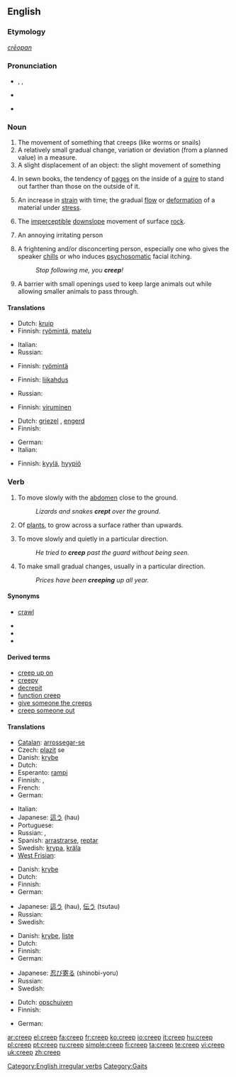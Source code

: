 {{also|CREEP}}
==English==

===Etymology===
{{etyl|ang}} ''[[crēopan]]''

===Pronunciation===
* {{enPR|krēp}}, {{IPA|/kriːp/}}, {{SAMPA|/kri:p/}}
* {{audio|en-us-creep.ogg|Audio (US)}}

* {{rhymes|iːp}}

===Noun===
{{en-noun}}

# The movement of something that creeps (like worms or snails)
# A relatively small gradual change, variation or deviation (from a planned value) in a measure.
# A slight displacement of an object: the slight movement of something
# {{context|publishing}} In sewn books, the tendency of [[page]]s on the inside of a [[quire]] to stand out farther than those on the outside of it.
# {{context|materials science}} An increase in [[strain]] with time; the gradual [[flow]] or [[deformation]] of a material under [[stress]].
# {{geology}} The [[imperceptible]] [[downslope]] movement of surface [[rock]].
# {{context|informal|pejorative}} An annoying irritating person
# {{context|informal|pejorative}} A frightening and/or disconcerting person, especially one who gives the speaker [[chills]] or who induces [[psychosomatic]] facial itching.
#: ''Stop following me, you '''creep'''!''
# {{context|agriculture}} A barrier with small openings used to keep large animals out while allowing smaller animals to pass through.

====Translations====
{{trans-top|movement of something that creeps}}
* Dutch: [[kruip]] {{m}}
* Finnish: [[ryömintä]], [[matelu]]
{{trans-mid}}
* Italian: {{t+|it|strisciare|m}}
* Russian: {{t|ru|ползание|tr=pólzanije|g=n}}
{{trans-bottom}}

{{trans-top|small gradual change in a measure}}
* Finnish: [[ryömintä]]
{{trans-mid}}
{{trans-bottom}}

{{trans-top|slight displacement}}
* Finnish: [[liikahdus]]
{{trans-mid}}
* Russian: {{t|ru|сползание|tr=spolzánije|g=n}}
{{trans-bottom}}

{{trans-top|tendency of pages iniside of a quire to stand out}}
{{trans-mid}}
{{trans-bottom}}

{{trans-top|gradual deformation of material under stress}}
* Finnish: [[viruminen]]
{{trans-mid}}
{{trans-bottom}}

{{trans-top|imperceptible downslope movement of surface}}
{{trans-mid}}
{{trans-bottom}}

{{trans-top|informal: an annoyingly unpleasant person}}
* Dutch: [[griezel]] {{m}}, [[engerd]] {{m}}
* Finnish: {{t-|fi|nilkki}}
{{trans-mid}}
* German: {{t+|de|Knilch|m}}
* Italian: {{t+|it|antipatico|m}}
{{trans-bottom}}

{{trans-top|frightening or disconcerting person}}
* Finnish: [[kyylä]], [[hyypiö]]
{{trans-mid}}
{{trans-bottom}}

===Verb===
{{en-verb|creeps|creeping|'''[[crept]]''' or '''[[creeped]]'''|'''[[crept]]''', '''[[creeped]]''', or archaic '''[[cropen]]'''}}

# {{transitive}} To move slowly with the [[abdomen]] close to the ground.
#: ''Lizards and snakes '''crept''' over the ground.''
# {{transitive}} Of [[plant]]s, to grow across a surface rather than upwards.
# {{transitive}} To move slowly and quietly in a particular direction.
#: ''He tried to '''creep''' past the guard without being seen.''
# {{transitive}} To make small gradual changes, usually in a particular direction.
#: ''Prices have been '''creeping''' up all year.''

====Synonyms====
* {{i-c|move slowly with the abdomen close to the ground}} [[crawl]]
* {{i-c|grow across a surface rather than upwards}}
* {{i-c|move slowly and quietly in a particular direction}}
* {{i-c|make small gradual changes}}

====Derived terms====
* [[creep up on]]
* [[creepy]]
* [[decrepit]]
* [[function creep]]
* [[give someone the creeps]]
* [[creep someone out]]

====Translations====
{{trans-top|move slowly with the abdomen close to the ground}}
* [[Catalan]]: [[arrossegar-se]]
* Czech: [[plazit]] se
* Danish: [[krybe]]
* Dutch: {{t+|nl|kruipen}}
* Esperanto: [[rampi]]
* Finnish: {{t-|fi|ryömiä}}, {{t-|fi|madella}}
* French: {{t+|fr|ramper}}
* German: {{t+|de|kriechen}}
{{trans-mid}}
* Italian: {{t+|it|strisciare}}
* Japanese: [[這う]] (hau)
* Portuguese: {{t+|pt|rastejar}}
* Russian: {{t+|ru|ползти|tr=polztí}}, {{t|ru|ползать|tr=pólzat'}}
* Spanish: [[arrastrarse]], [[reptar]]
* Swedish: [[krypa]], [[kräla]]
* [[West Frisian]]: {{t+|fy|krûpe|xs=West Frisian}}
{{trans-bottom}}

{{trans-top|grow across a surface rather than upwards}}
* Danish: [[krybe]]
* Dutch: {{t+|nl|kruipen}}
* Finnish: {{t-|fi|ryömiä}}
* German: {{t+|de|kriechen}}
{{trans-mid}}
* Japanese: [[這う]] (hau), [[伝う]] (tsutau)
* Russian: {{t|ru|стелиться|tr=stelít'sja}}
* Swedish: {{t-|sv|klänga}}
{{trans-bottom}}

{{trans-top|move slowly and quietly in a particular direction}}
* Danish: [[krybe]], [[liste]]
* Dutch: {{t+|nl|kruipen}}
* Finnish: {{t-|fi|hiipiä}}
* German: {{t+|de|schleichen}}
{{trans-mid}}
* Japanese: [[忍び寄る]] (shinobi-yoru)
* Russian: {{t|ru|красться|tr=krást'sja }}
* Swedish: {{t+|sv|smyga}}
{{trans-bottom}}

{{trans-top|change or deviate gradually}}
* Dutch: [[opschuiven]]
* Finnish: {{t-|fi|hiipiä}}
{{trans-mid}}
* German: {{t+|de|schleichen}}
{{trans-bottom}}

[[Category:English irregular verbs]]
[[Category:Gaits]]

[[ar:creep]]
[[el:creep]]
[[fa:creep]]
[[fr:creep]]
[[ko:creep]]
[[io:creep]]
[[it:creep]]
[[hu:creep]]
[[pl:creep]]
[[pt:creep]]
[[ru:creep]]
[[simple:creep]]
[[fi:creep]]
[[ta:creep]]
[[te:creep]]
[[vi:creep]]
[[uk:creep]]
[[zh:creep]]
